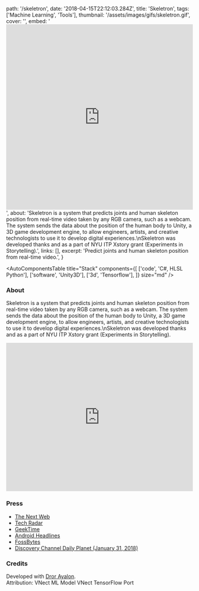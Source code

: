   path: '/skeletron',
  date: '2018-04-15T22:12:03.284Z',
  title: 'Skeletron',
  tags: ['Machine Learning', 'Tools'],
  thumbnail: '/assets/images/gifs/skeletron.gif',
  cover: '',
  embed:
    '<iframe width="100%" height="500" src="https://www.youtube.com/embed/l_owi316cE8?rel=0&amp;controls=0&amp;showinfo=0" frameborder="0" allow="autoplay; encrypted-media" allowfullscreen></iframe>',
  about:
    'Skeletron is a system that predicts joints and human skeleton position from real-time video taken by any RGB camera, such as a webcam. The system sends the data about the position of the human body to Unity, a 3D game development engine, to allow engineers, artists, and creative technologists to use it to develop digital experiences.\nSkeletron was developed thanks and as a part of NYU ITP Xstory grant (Experiments in Storytelling).',
  links: [],
  excerpt: 'Predict joints and human skeleton position from real-time video.',
}

<AutoComponentsTable
  title="Stack"
  components={[
    ['code', 'C#, HLSL Python'],
    ['software', 'Unity3D'],
    ['3d', 'Tensorflow'],
  ]}
  size="md"
/>

### About

Skeletron is a system that predicts joints and human skeleton position from real-time video taken by any RGB camera, such as a webcam. The system sends the data about the position of the human body to Unity, a 3D game development engine, to allow engineers, artists, and creative technologists to use it to develop digital experiences.\nSkeletron was developed thanks and as a part of NYU ITP Xstory grant (Experiments in Storytelling).

<iframe
  width="100%"
  height="400px"
  src="https://www.youtube.com/embed/l_owi316cE8?rel=0&amp;controls=0&amp;showinfo=0"
  frameBorder="0"
  allowFullScreen
></iframe>

### Press

- [The Next Web](https://thenextweb.com/artificial-intelligence/2018/01/30/programmers-use-tensorflow-ai-to-turn-any-webcam-into-microsoft-kinect/)
- [Tech Radar](https://www.techradar.com/news/ai-developers-can-turn-any-webcam-into-a-kinect)
- [GeekTime](https://www.geektime.co.il/developers-create-kinect-with-tensorflow-and-webcam/)
- [Android Headlines](https://www.androidheadlines.com/2018/01/tensorflow-unity-turn-webcams-into-ai-powered-ar-systems.html)
- [FossBytes](https://fossbytes.com/programmers-transform-a-10-webcam-into-microsoft-kinect/)
- [Discovery Channel Daily Planet (January 31, 2018)](#)

### Credits

Developed with <a target="_blank" href="https://drorayalon.com">Dror Ayalon</a>. <br />Attribution: VNect ML Model VNect TensorFlow Port
